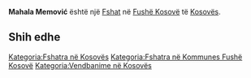 {{Fshat në Kosovës
 | Emri                = Mahala Memović
| srp_N_name = Mahala Memović
| srp_N_FULL_NAME_RO = Mahala Memović Tuđevce
| srp_N_FULL_NAME_ND_RO = Mahala Memovic Tudevce
| srp_N_SORT_NAME_RG = MAHALAMEMOVIC TUDEVCE
| srp_N_FULL_NAME_RG = Mahala Memović Tuđevce
| srp_N_FULL_NAME_ND_RG = Mahala Memovic Tudevce

 | Emri (Rasa dhanore) = 
 | Figura              = 
 | Shteti              = Kosovo
 | Komuna              = Fushë Kosovë
 | Kodi postar         = 
 | Sipërfaqja          = 

 | Popullsia           = 

 | Regj. i popullsisë  = 
 | Dend. e popullsisë  = 
 | Faqja zyrtare       = 
 <!--- Koordinatat ----> 
 | Gjerësia            = 42.6875
 | Gjatësia            = 21.551389
 | Lartësia            = 
}}
'''Mahala Memović''' është një [[Fshat]] në [[Fushë Kosovë]] të [[Kosovës]].

<!-- == Gjeografia == -->
<!-- == Historia == -->
<!-- == Demografia == -->
== Shih edhe ==
{{Komuna Fushë Kosovë}}
{{Kosovo-Administrata-Cung}}

[[Kategoria:Fshatra në Kosovës]]
[[Kategoria:Fshatra në Kommunes Fushë Kosovë]]
[[Kategoria:Vendbanime në Kosovës]]
